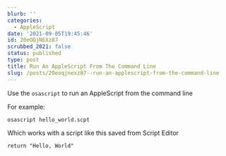 ```yaml
---
blurb: ''
categories:
  - AppleScript
date: '2021-09-05T19:45:46'
id: 20eOQjNEXz87
scrubbed_2021: false
status: published
type: post
title: Run An AppleScript From The Command Line
slug: /posts/20eoqjnexz87--run-an-applescript-from-the-command-line
---
```


Use the `osascript` to run an AppleScript from the command line

For example:

```
osascript hello_world.scpt
```

Which works with a script like this saved from Script Editor

```
return "Hello, World"
```
